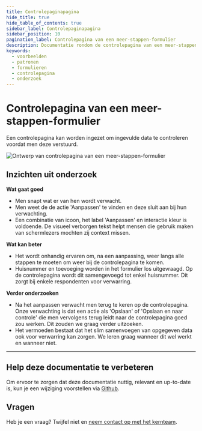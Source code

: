```yaml
---
title: Controlepaginapagina
hide_title: true
hide_table_of_contents: true
sidebar_label: Controlepaginapagina
sidebar_position: 10
pagination_label: Controlepagina van een meer-stappen-formulier
description: Documentatie rondom de controlepagina van een meer-stappen-formulier
keywords:
  - voorbeelden
  - patronen
  - formulieren
  - controlepagina
  - onderzoek
---
```



# Controlepagina van een meer-stappen-formulier

Een controlepagina kan worden ingezet om ingevulde data te controleren voordat men deze verstuurd.

![Ontwerp van controlepagina van een meer-stappen-formulier](https://raw.githubusercontent.com/nl-design-system/documentatie/assets/voorbeeld_formulier_controle.png)

## Inzichten uit onderzoek

**Wat gaat goed**
* Men snapt wat er van hen wordt verwacht.
* Men weet de de actie 'Aanpassen' te vinden en deze sluit aan bij hun verwachting.
* Een combinatie van icoon, het label 'Aanpassen' en interactie kleur is voldoende. De visueel verborgen tekst helpt mensen die gebruik maken van schermlezers mochten zij context missen.

**Wat kan beter**
* Het wordt onhandig ervaren om, na een aanpassing, weer langs alle stappen te moeten om weer bij de controlepagina te komen.
* Huisnummer en toevoeging worden in het formulier los uitgevraagd. Op de controlepagina wordt dit samengevoegd tot enkel huisnummer. Dit zorgt bij enkele respondenten voor verwarring. 

**Verder onderzoeken**
* Na het aanpassen verwacht men terug te keren op de controlepagina. Onze verwachting is dat een actie als 'Opslaan' of 'Opslaan en naar controle' die men vervolgens terug leidt naar de controlepagina goed zou werken. Dit zouden we graag verder uitzoeken.
* Het vermoeden bestaat dat het slim samenvoegen van opgegeven data ook voor verwarring kan zorgen. We leren graag wanneer dit wel werkt en wanneer niet.

<VideoPlayer videoId="rlO8_qsQd5I" />

---

## Help deze documentatie te verbeteren

Om ervoor te zorgen dat deze documentatie nuttig, relevant en up-to-date is, kun je een wijziging voorstellen via [Github](https://github.com/nl-design-system/documentatie).

## Vragen

Heb je een vraag? Twijfel niet en [neem contact op met het kernteam](../../project/kernteam.mdx).
